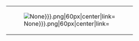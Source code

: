 {| cellspacing="5" cellpadding="0" style="width:420px; margin:0px; background:#cde; border-radius:10px; text-align:center;"
|-
| style="background:#{{#ifeq: {{{e1|None}}}|Hard|ff0|fff}};" |[[File:EventMedal-{{{e1|None}}}.png|60px|center|link=]]
|}